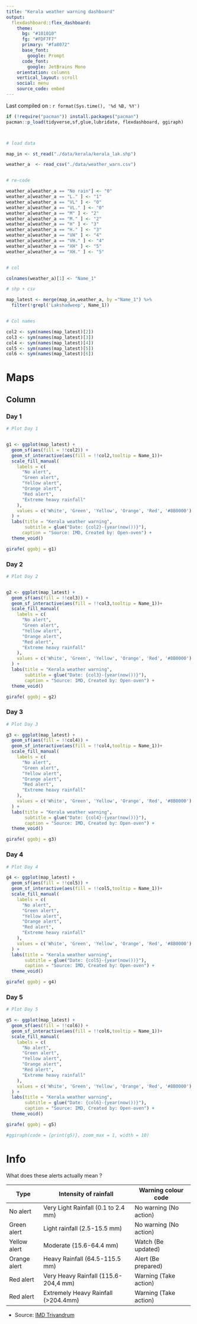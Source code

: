 ```yaml
---
title: "Kerala weather warning dashboard"
output: 
  flexdashboard::flex_dashboard:
    theme:
      bg: "#101010"
      fg: "#FDF7F7" 
      primary: "#fa8072"
      base_font:
        google: Prompt
      code_font:
        google: JetBrains Mono
    orientation: columns
    vertical_layout: scroll
    social: menu
    source_code: embed
---
```



Last compiled on : `r format(Sys.time(), '%d %B, %Y')`




```r


if (!require("pacman")) install.packages("pacman")
pacman::p_load(tidyverse,sf,glue,lubridate, flexdashboard, ggiraph)



# load data

map_in <- st_read("./data/kerala/kerala_lak.shp")

weather_a  <- read_csv("./data/weather_warn.csv")


# re-code

weather_a[weather_a == "No rain"] <- "0"
weather_a[weather_a == "L." ] <- "1"
weather_a[weather_a == "VL" ] <- "0"
weather_a[weather_a == "VL." ] <- "0"
weather_a[weather_a == "M" ] <- "2"
weather_a[weather_a == "M." ] <- "2"
weather_a[weather_a == "H" ] <- "3"
weather_a[weather_a == "H." ] <- "3"
weather_a[weather_a == "VH" ] <- "4"
weather_a[weather_a == "VH." ] <- "4"
weather_a[weather_a == "XH" ] <- "5"
weather_a[weather_a == "XH." ] <- "5"


# col

colnames(weather_a)[1] <- "Name_1"

# shp + csv

map_latest <- merge(map_in,weather_a, by ="Name_1") %>% 
  filter(!grepl('Lakshadweep', Name_1))


# Col names

col2 <- sym(names(map_latest)[2])
col3 <- sym(names(map_latest)[3])
col4 <- sym(names(map_latest)[4])
col5 <- sym(names(map_latest)[5])
col6 <- sym(names(map_latest)[6])
```

Maps 
=====================================  

Column {.tabset}
-----------------------------------------------------------------------

### Day 1 

```r
# Plot Day 1


g1 <- ggplot(map_latest) +
  geom_sf(aes(fill = !!col2)) +
  geom_sf_interactive(aes(fill = !!col2,tooltip = Name_1))+
  scale_fill_manual(
    labels = c(
      "No alert",
      "Green alert",
      "Yellow alert",
      "Orange alert",
      "Red alert",
      "Extreme heavy rainfall"
    ),
    values = c('White', 'Green', 'Yellow', 'Orange', 'Red', '#8B0000')
  ) +
  labs(title = "Kerala weather warning",
       subtitle = glue("Date: {col2}-{year(now())}"),
      caption = "Source: IMD, Created by: Open-oven") +
  theme_void()

girafe( ggobj = g1)

```

### Day 2 

```r
# Plot Day 2


g2 <- ggplot(map_latest) +
  geom_sf(aes(fill = !!col3)) +
  geom_sf_interactive(aes(fill = !!col3,tooltip = Name_1))+
  scale_fill_manual(
    labels = c(
      "No alert",
      "Green alert",
      "Yellow alert",
      "Orange alert",
      "Red alert",
      "Extreme heavy rainfall"
    ),
    values = c('White', 'Green', 'Yellow', 'Orange', 'Red', '#8B0000')
  ) +
  labs(title = "Kerala weather warning",
       subtitle = glue("Date: {col3}-{year(now())}"),
       caption = "Source: IMD, Created by: Open-oven") +
  theme_void()

girafe( ggobj = g2)
```



### Day 3  

```r
# Plot Day 3

g3 <- ggplot(map_latest) +
  geom_sf(aes(fill = !!col4)) +
  geom_sf_interactive(aes(fill = !!col4,tooltip = Name_1))+
  scale_fill_manual(
    labels = c(
      "No alert",
      "Green alert",
      "Yellow alert",
      "Orange alert",
      "Red alert",
      "Extreme heavy rainfall"
    ),
    values = c('White', 'Green', 'Yellow', 'Orange', 'Red', '#8B0000')
  ) +
  labs(title = "Kerala weather warning",
       subtitle = glue("Date: {col4}-{year(now())}"),
       caption = "Source: IMD, Created by: Open-oven") +
  theme_void()

girafe( ggobj = g3)

```

### Day 4 

```r

# Plot Day 4

g4 <- ggplot(map_latest) +
  geom_sf(aes(fill = !!col5)) +
  geom_sf_interactive(aes(fill = !!col5,tooltip = Name_1))+
  scale_fill_manual(
    labels = c(
      "No alert",
      "Green alert",
      "Yellow alert",
      "Orange alert",
      "Red alert",
      "Extreme heavy rainfall"
    ),
    values = c('White', 'Green', 'Yellow', 'Orange', 'Red', '#8B0000')
  ) +
  labs(title = "Kerala weather warning",
       subtitle = glue("Date: {col5}-{year(now())}"),
       caption = "Source: IMD, Created by: Open-oven") +
  theme_void()

girafe( ggobj = g4)
```

### Day 5  

```r


# Plot Day 5

g5 <- ggplot(map_latest) +
  geom_sf(aes(fill = !!col6)) +
  geom_sf_interactive(aes(fill = !!col6,tooltip = Name_1))+
  scale_fill_manual(
    labels = c(
      "No alert",
      "Green alert",
      "Yellow alert",
      "Orange alert",
      "Red alert",
      "Extreme heavy rainfall"
    ),
    values = c('White', 'Green', 'Yellow', 'Orange', 'Red', '#8B0000')
  ) +
  labs(title = "Kerala weather warning",
       subtitle = glue("Date: {col6}-{year(now())}"),
       caption = "Source: IMD, Created by: Open-oven") +
  theme_void()

girafe( ggobj = g5)

#ggiraph(code = {print(g5)}, zoom_max = 1, width = 10)
```
<!-- ### Day 6 -->
<!-- ```{r} -->
<!-- mapview(map_latest, zcol= !!col2, col.regions = c("snow", "grey", "red")) -->
<!-- ``` -->

Info
=====================================  

What does these alerts actually mean ?
 
+--------------+--------------------------------------+------------------------+ 
| Type         | Intensity of rainfall                | Warning colour code    |
+==============+======================================+========================+
| No alert     | Very Light Rainfall (0.1 to 2.4 mm)  | No warning (No action) |
+--------------+--------------------------------------+------------------------+
| Green alert  | Light rainfall (2.5-15.5 mm)         | No warning (No action) |
+--------------+--------------------------------------+------------------------+
| Yellow alert | Moderate (15.6-64.4 mm)              | Watch (Be updated)     |
+--------------+--------------------------------------+------------------------+
| Orange alert | Heavy Rainfall (64.5-115.5 mm)       | Alert (Be prepared)    |
+--------------+--------------------------------------+------------------------+
| Red alert    | Very Heavy Rainfall (115.6-204,4 mm) | Warning (Take action)  |
+--------------+--------------------------------------+------------------------+
| Red alert    | Extremely Heavy Rainfall (>204.4mm)  | Warning (Take action)  |  
+--------------+--------------------------------------+------------------------+



* Source: [IMD Trivandrum](https://mausam.imd.gov.in/thiruvananthapuram)
